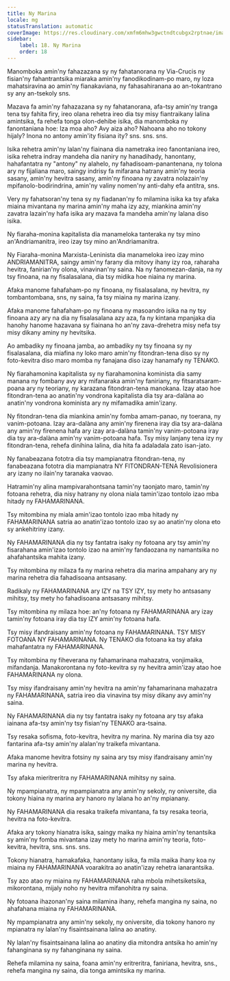 ```yaml
---
title: Ny Marina
locale: mg
statusTranslation: automatic
coverImage: https://res.cloudinary.com/xmfm6mhw3gwctndtcubgx2rptnae/image/upload/v1740337243/small_cover_educacion_fundamental_a051170f1c.webp
sidebar:
    label: 18. Ny Marina
    order: 18
---
```

Manomboka amin'ny fahazazana sy ny fahatanorana ny Via-Crucis ny fisian'ny fahantrantsika miaraka amin'ny fanodikodinam-po maro, ny loza mahatsiravina ao amin'ny fianakaviana, ny fahasahiranana ao an-tokantrano sy any an-tsekoly sns.

Mazava fa amin'ny fahazazana sy ny fahatanorana, afa-tsy amin'ny tranga tena tsy fahita firy, ireo olana rehetra ireo dia tsy misy fiantraikany lalina amintsika, fa rehefa tonga olon-dehibe isika, dia manomboka ny fanontaniana hoe: Iza moa aho? Avy aiza aho? Nahoana aho no tokony hijaly? Inona no antony amin'ity fisiana ity? sns. sns. sns.

Isika rehetra amin'ny lalan'ny fiainana dia nametraka ireo fanontaniana ireo, isika rehetra indray mandeha dia naniry ny hanadihady, hanontany, hahafantatra ny "antony" ny alahelo, ny fahadisoam-panantenana, ny tolona ary ny fijaliana maro, saingy indrisy fa mifarana hatrany amin'ny teoria sasany, amin'ny hevitra sasany, amin'ny finoana ny zavatra nolazain'ny mpifanolo-bodirindrina, amin'ny valiny nomen'ny anti-dahy efa antitra, sns.

Very ny fahatsoran'ny tena sy ny fiadanan'ny fo milamina isika ka tsy afaka miaina mivantana ny marina amin'ny maha izy azy, miankina amin'ny zavatra lazain'ny hafa isika ary mazava fa mandeha amin'ny lalana diso isika.

Ny fiaraha-monina kapitalista dia manameloka tanteraka ny tsy mino an'Andriamanitra, ireo izay tsy mino an'Andriamanitra.

Ny Fiaraha-monina Marxista-Leninista dia manameloka ireo izay mino ANDRIAMANITRA, saingy amin'ny farany dia mitovy ihany izy roa, raharaha hevitra, fanirian'ny olona, ​​vinavinan'ny saina. Na ny fanomezan-danja, na ny tsy finoana, na ny fisalasalana, dia tsy midika hoe niaina ny marina.

Afaka manome fahafaham-po ny finoana, ny fisalasalana, ny hevitra, ny tombantombana, sns, ny saina, fa tsy miaina ny marina izany.

Afaka manome fahafaham-po ny finoana ny masoandro isika na ny tsy finoana azy ary na dia ny fisalasalana azy aza, fa ny kintana mpanjaka dia hanohy hanome hazavana sy fiainana ho an'ny zava-drehetra misy nefa tsy misy dikany aminy ny hevitsika.

Ao ambadiky ny finoana jamba, ao ambadiky ny tsy finoana sy ny fisalasalana, dia miafina ny loko maro amin'ny fitondran-tena diso sy ny foto-kevitra diso maro momba ny fanajana diso izay hanamafy ny TENAKO.

Ny fiarahamonina kapitalista sy ny fiarahamonina kominista dia samy manana ny fombany avy ary mifanaraka amin'ny faniriany, ny fitsaratsaram-poana ary ny teoriany, ny karazana fitondran-tena manokana. Izay atao hoe fitondran-tena ao anatin'ny vondrona kapitalista dia tsy ara-dalàna ao anatin'ny vondrona kominista ary ny mifamadika amin'izany.

Ny fitondran-tena dia miankina amin'ny fomba amam-panao, ny toerana, ny vanim-potoana. Izay ara-dalàna any amin'ny firenena iray dia tsy ara-dalàna any amin'ny firenena hafa ary izay ara-dalàna tamin'ny vanim-potoana iray dia tsy ara-dalàna amin'ny vanim-potoana hafa. Tsy misy lanjany tena izy ny fitondran-tena, rehefa dinihina lalina, dia hita fa adaladala zato isan-jato.

Ny fanabeazana fototra dia tsy mampianatra fitondran-tena, ny fanabeazana fototra dia mampianatra NY FITONDRAN-TENA Revolisionera ary izany no ilain'ny taranaka vaovao.

Hatramin'ny alina mampivarahontsana tamin'ny taonjato maro, tamin'ny fotoana rehetra, dia nisy hatrany ny olona niala tamin'izao tontolo izao mba hitady ny FAHAMARINANA.

Tsy mitombina ny miala amin'izao tontolo izao mba hitady ny FAHAMARINANA satria ao anatin'izao tontolo izao sy ao anatin'ny olona eto sy ankehitriny izany.

Ny FAHAMARINANA dia ny tsy fantatra isaky ny fotoana ary tsy amin'ny fisarahana amin'izao tontolo izao na amin'ny fandaozana ny namantsika no ahafahantsika mahita izany.

Tsy mitombina ny milaza fa ny marina rehetra dia marina ampahany ary ny marina rehetra dia fahadisoana antsasany.

Radikaly ny FAHAMARINANA ary IZY na TSY IZY, tsy mety ho antsasany mihitsy, tsy mety ho fahadisoana antsasany mihitsy.

Tsy mitombina ny milaza hoe: an'ny fotoana ny FAHAMARINANA ary izay tamin'ny fotoana iray dia tsy IZY amin'ny fotoana hafa.

Tsy misy ifandraisany amin'ny fotoana ny FAHAMARINANA. TSY MISY FOTOANA NY FAHAMARINANA. Ny TENAKO dia fotoana ka tsy afaka mahafantatra ny FAHAMARINANA.

Tsy mitombina ny fiheverana ny fahamarinana mahazatra, vonjimaika, mifandanja. Manakorontana ny foto-kevitra sy ny hevitra amin'izay atao hoe FAHAMARINANA ny olona.

Tsy misy ifandraisany amin'ny hevitra na amin'ny fahamarinana mahazatra ny FAHAMARINANA, satria ireo dia vinavina tsy misy dikany avy amin'ny saina.

Ny FAHAMARINANA dia ny tsy fantatra isaky ny fotoana ary tsy afaka iainana afa-tsy amin'ny tsy fisian'ny TENAKO ara-tsaina.

Tsy resaka sofisma, foto-kevitra, hevitra ny marina. Ny marina dia tsy azo fantarina afa-tsy amin'ny alalan'ny traikefa mivantana.

Afaka manome hevitra fotsiny ny saina ary tsy misy ifandraisany amin'ny marina ny hevitra.

Tsy afaka mieritreritra ny FAHAMARINANA mihitsy ny saina.

Ny mpampianatra, ny mpampianatra any amin'ny sekoly, ny oniversite, dia tokony hiaina ny marina ary hanoro ny lalana ho an'ny mpianany.

Ny FAHAMARINANA dia resaka traikefa mivantana, fa tsy resaka teoria, hevitra na foto-kevitra.

Afaka ary tokony hianatra isika, saingy maika ny hiaina amin'ny tenantsika sy amin'ny fomba mivantana izay mety ho marina amin'ny teoria, foto-kevitra, hevitra, sns. sns. sns.

Tokony hianatra, hamakafaka, hanontany isika, fa mila maika ihany koa ny miaina ny FAHAMARINANA voarakitra ao anatin'izay rehetra ianarantsika.

Tsy azo atao ny miaina ny FAHAMARINANA raha mbola mihetsiketsika, mikorontana, mijaly noho ny hevitra mifanohitra ny saina.

Ny fotoana ihazonan'ny saina milamina ihany, rehefa mangina ny saina, no ahafahana miaina ny FAHAMARINANA.

Ny mpampianatra any amin'ny sekoly, ny oniversite, dia tokony hanoro ny mpianatra ny lalan'ny fisaintsainana lalina ao anatiny.

Ny lalan'ny fisaintsainana lalina ao anatiny dia mitondra antsika ho amin'ny fahanginana sy ny fahanginana ny saina.

Rehefa milamina ny saina, foana amin'ny eritreritra, faniriana, hevitra, sns., rehefa mangina ny saina, dia tonga amintsika ny marina.

